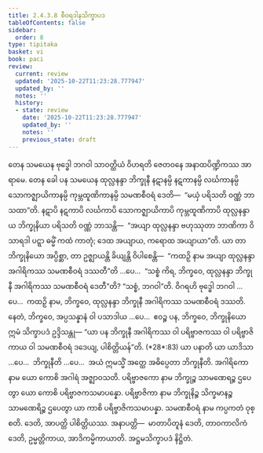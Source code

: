```yaml
---
title: 2.4.3.8 စီဝရဒါနသိက္ခာပဒ
tableOfContents: false
sidebar:
  order: 8
type: tipitaka
basket: vi
book: paci
review:
  current: review
  updated: '2025-10-22T11:23:28.777947'
  updated_by: ''
  notes: ''
  history:
  - state: review
    date: '2025-10-22T11:23:28.777947'
    updated_by: ''
    notes: ''
    previous_state: draft
---
```



<ReviewStatus review={frontmatter.review} showDetails={true} />

<HypothesisAnnotation frontmatter={frontmatter} />

<DynamicBreadcrumb />

<Division number="916" book="paci" e="ch" v="2" p="374">

<Paragraph number="2851" book="paci">
တေန သမယေန ဗုဒ္ဓေါ ဘဂဝါ သာဝတ္ထိယံ ဝိဟရတိ ဇေတဝနေ အနာထပိဏ္ဍိကဿ အာရာမေ. တေန ခေါ ပန သမယေန ထုလ္လနန္ဒာ ဘိက္ခုနီ နဋာနမ္ပိ နဋကာနမ္ပိ လင်္ဃကာနမ္ပိ သောကဇ္ဈာယိကာနမ္ပိ ကုမ္ဘထူဏိကာနမ္ပိ သမဏစီဝရံ ဒေတိ—  “မယှံ ပရိသတိ ဝဏ္ဏံ ဘာသထာ”တိ. နဋာပိ နဋကာပိ လင်္ဃကာပိ သောကဇ္ဈာယိကာပိ ကုမ္ဘထူဏိကာပိ ထုလ္လနန္ဒာယ ဘိက္ခုနိယာ ပရိသတိ ဝဏ္ဏံ ဘာသန္တိ—  “အယျာ ထုလ္လနန္ဒာ ဗဟုဿုတာ ဘာဏိကာ ဝိသာရဒါ ပဋ္ဋာ ဓမ္မိံ ကထံ ကာတုံ; ဒေထ အယျာယ, ကရောထ အယျာယာ”တိ.
</Paragraph>

<Paragraph number="2852" book="paci">
ယာ တာ ဘိက္ခုနိယော အပ္ပိစ္ဆာ, တာ ဥဇ္ဈာယန္တိ ခိယျန္တိ ဝိပါစေန္တိ—  “ကထဉှိ နာမ အယျာ ထုလ္လနန္ဒာ အဂါရိကဿ သမဏစီဝရံ ဒဿတီ”တိ …ပေ…  “သစ္စံ ကိရ, ဘိက္ခဝေ, ထုလ္လနန္ဒာ ဘိက္ခုနီ အဂါရိကဿ သမဏစီဝရံ ဒေတီ”တိ? “သစ္စံ, ဘဂဝါ”တိ. ဝိဂရဟိ ဗုဒ္ဓေါ ဘဂဝါ …ပေ…  ကထဉှိ နာမ, ဘိက္ခဝေ, ထုလ္လနန္ဒာ ဘိက္ခုနီ အဂါရိကဿ သမဏစီဝရံ ဒဿတိ. နေတံ, ဘိက္ခဝေ, အပ္ပသန္နာနံ ဝါ ပသာဒါယ …ပေ…  ဧဝဉ္စ ပန, ဘိက္ခဝေ, ဘိက္ခုနိယော ဣမံ သိက္ခာပဒံ ဥဒ္ဒိသန္တု—
</Paragraph>

</Division>
<Division number="917" book="paci" e="ch" v="2" p="374">

<Paragraph number="2853" book="paci">
<Emphasis>“ယာ ပန ဘိက္ခုနီ အဂါရိကဿ ဝါ ပရိဗ္ဗာဇကဿ ဝါ ပရိဗ္ဗာဇိကာယ ဝါ သမဏစီဝရံ ဒဒေယျ, ပါစိတ္တိယန်”</Emphasis>တိ. (*28*:<Emphasis>83</Emphasis>)
</Paragraph>

</Division>
<Division number="918" book="paci" e="ch" v="2" p="374">

<Paragraph number="2854" book="paci">
<Emphasis>ယာ ပနာ</Emphasis>တိ ယာ ယာဒိသာ …ပေ…  <Emphasis>ဘိက္ခုနီ</Emphasis>တိ …ပေ…  အယံ ဣမသ္မိံ အတ္ထေ အဓိပ္ပေတာ ဘိက္ခုနီတိ.
</Paragraph>

<Paragraph number="2855" book="paci">
<Emphasis>အဂါရိကော</Emphasis> နာမ ယော ကောစိ အဂါရံ အဇ္ဈာဝသတိ.
</Paragraph>

<Paragraph number="2856" book="paci">
<Emphasis>ပရိဗ္ဗာဇကော</Emphasis> နာမ ဘိက္ခုဉ္စ သာမဏေရဉ္စ ဌပေတွာ ယော ကောစိ ပရိဗ္ဗာဇကသမာပန္နော.
</Paragraph>

<Paragraph number="2857" book="paci">
<Emphasis>ပရိဗ္ဗာဇိကာ</Emphasis> နာမ ဘိက္ခုနိဉ္စ သိက္ခမာနဉ္စ သာမဏေရိဉ္စ ဌပေတွာ ယာ ကာစိ ပရိဗ္ဗာဇိကသမာပန္နာ.
</Paragraph>

<Paragraph number="2858" book="paci">
<Emphasis>သမဏစီဝရံ</Emphasis> နာမ ကပ္ပကတံ ဝုစ္စတိ. ဒေတိ, အာပတ္တိ ပါစိတ္တိယဿ.
</Paragraph>

</Division>
<Division number="919" book="paci" e="ch" v="2" p="375">

<Paragraph number="2859" book="paci">
အနာပတ္တိ—  မာတာပိတူနံ ဒေတိ, တာဝကာလိကံ ဒေတိ, ဥမ္မတ္တိကာယ, အာဒိကမ္မိကာယာတိ.

</Paragraph>
</Division>

<Paragraph number="2860" type="center" book="paci">
အဋ္ဌမသိက္ခာပဒံ နိဋ္ဌိတံ.
</Paragraph>